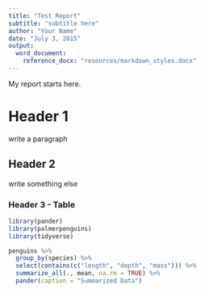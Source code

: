 ```yaml
---
title: "Test Report"
subtitle: "subtitle here"
author: "Your Name"
date: "July 3, 2015"
output:
  word_document:
    reference_docx: "resources/markdown_styles.docx"
---
```


My report starts here.

# Header 1
write a paragraph

## Header 2
write something else

\pagebreak
### Header 3 - Table  


```r
library(pander)
library(palmerpenguins)
library(tidyverse)

penguins %>% 
  group_by(species) %>% 
  select(contains(c("length", "depth", "mass"))) %>% 
  summarize_all(., mean, na.rm = TRUE) %>%
  pander(caption = "Summarized Data")
```

